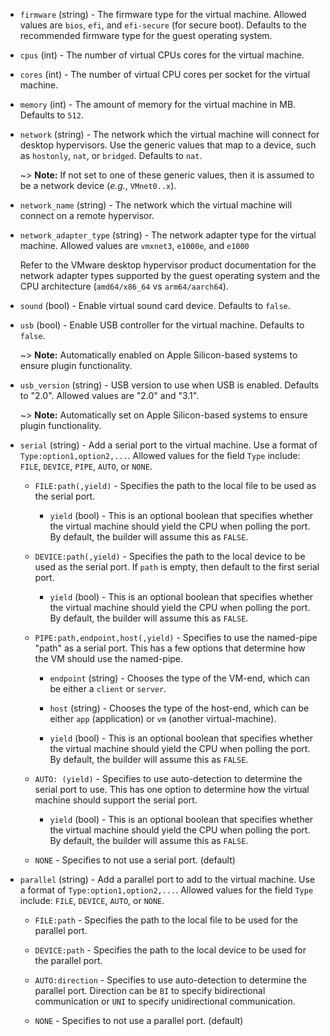 <!-- Code generated from the comments of the HWConfig struct in builder/vmware/common/hw_config.go; DO NOT EDIT MANUALLY -->

- `firmware` (string) - The firmware type for the virtual machine.
  Allowed values are `bios`, `efi`, and `efi-secure` (for secure boot).
  Defaults to the recommended firmware type for the guest operating system.

- `cpus` (int) - The number of virtual CPUs cores for the virtual machine.

- `cores` (int) - The number of virtual CPU cores per socket for the virtual machine.

- `memory` (int) - The amount of memory for the virtual machine in MB. Defaults to `512`.

- `network` (string) - The network which the virtual machine will connect for desktop
  hypervisors. Use the generic values that map to a device, such as
  `hostonly`, `nat`, or `bridged`. Defaults to `nat`.
  
  ~> **Note:** If not set to one of these generic values, then it is
  assumed to be a network device (_e.g._, `VMnet0..x`).

- `network_name` (string) - The network which the virtual machine will connect on a remote
  hypervisor.

- `network_adapter_type` (string) - The network adapter type for the virtual machine.
  Allowed values are `vmxnet3`, `e1000e`, and `e1000`
  
  Refer to the VMware desktop hypervisor product documentation for
  the network adapter types supported by the guest operating system
  and the CPU architecture (`amd64/x86_64` vs `arm64/aarch64`).

- `sound` (bool) - Enable virtual sound card device. Defaults to `false`.

- `usb` (bool) - Enable USB controller for the virtual machine.
  Defaults to `false`.
  
  ~> **Note:** Automatically enabled on Apple Silicon-based systems to
  ensure plugin functionality.

- `usb_version` (string) - USB version to use when USB is enabled. Defaults to "2.0".
  Allowed values are "2.0" and "3.1".
  
  ~> **Note:** Automatically set on Apple Silicon-based systems to ensure
  plugin functionality.

- `serial` (string) - Add a serial port to the virtual machine. Use a format of
  `Type:option1,option2,...`. Allowed values for the field `Type` include:
  `FILE`, `DEVICE`, `PIPE`, `AUTO`, or `NONE`.
  
  * `FILE:path(,yield)` - Specifies the path to the local file to be used
    as the serial port.
  
    * `yield` (bool) - This is an optional boolean that specifies
      whether the virtual machine should yield the CPU when polling the
      port. By default, the builder will assume this as `FALSE`.
  
  * `DEVICE:path(,yield)` - Specifies the path to the local device to be
     used as the serial port. If `path` is empty, then default to the first
    serial port.
  
    * `yield` (bool) - This is an optional boolean that specifies
      whether the virtual machine should yield the CPU when polling the
      port. By default, the builder will assume this as `FALSE`.
  
  * `PIPE:path,endpoint,host(,yield)` - Specifies to use the named-pipe
    "path" as a serial port. This has a few options that determine how the
    VM should use the named-pipe.
  
    * `endpoint` (string) - Chooses the type of the VM-end, which can be
      either a `client` or `server`.
  
    * `host` (string) - Chooses the type of the host-end, which can be
      either `app` (application) or `vm` (another virtual-machine).
  
    * `yield` (bool) - This is an optional boolean that specifies whether
      the virtual machine should yield the CPU when polling the port. By
      default, the builder will assume this as `FALSE`.
  
  * `AUTO: (yield)` - Specifies to use auto-detection to determine the
    serial port to use. This has one option to determine how the virtual
    machine should support the serial port.
  
    * `yield` (bool) - This is an optional boolean that specifies whether
      the virtual machine should yield the CPU when polling the port. By
      default, the builder will assume this as `FALSE`.
  
  * `NONE` - Specifies to not use a serial port. (default)

- `parallel` (string) - Add a parallel port to add to the virtual machine. Use a format of
  `Type:option1,option2,...`. Allowed values for the field `Type` include:
  `FILE`, `DEVICE`, `AUTO`, or `NONE`.
  
  * `FILE:path` - Specifies the path to the local file to be used for the
     parallel port.
  
  * `DEVICE:path` - Specifies the path to the local device to be used for
     the parallel port.
  
  * `AUTO:direction` - Specifies to use auto-detection to determine the
    parallel port. Direction can be `BI` to specify bidirectional
    communication or `UNI` to specify unidirectional communication.
  
  * `NONE` - Specifies to not use a parallel port. (default)

<!-- End of code generated from the comments of the HWConfig struct in builder/vmware/common/hw_config.go; -->
